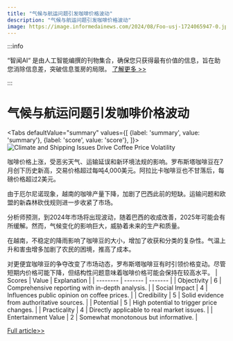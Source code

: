 ```yaml
---
title: "气候与航运问题引发咖啡价格波动"
description: "气候与航运问题引发咖啡价格波动"
image: https://image.informedainews.com/2024/08/Foo-usj-1724065947-0.jpg
---
```



:::info

“智闻AI“ 是由人工智能编撰的刊物集合，确保您只获得最有价值的信息，旨在助您消除信息差，突破信息茧房的局限。  [了解更多 >>](/)

:::

# 气候与航运问题引发咖啡价格波动


<Tabs
	defaultValue="summary"
	values={[
	{label: 'summary', value: 'summary'},
	{label: 'score', value: 'score'},
]}>
<TabItem value="summary">
<img
  src="https://image.informedainews.com/2024/08/Foo-usj-1724065947-0.jpg"
  alt="Climate and Shipping Issues Drive Coffee Price Volatility"
/>



咖啡价格上涨，受恶劣天气、运输延误和新环境法规的影响。罗布斯塔咖啡豆在7月创下历史新高，交易价格超过每吨4,000美元。阿拉比卡咖啡豆也不甘落后，每磅价格超过2美元。

由于厄尔尼诺现象，越南的咖啡产量下降，加剧了巴西此前的短缺。运输问题和欧盟的新森林砍伐规则进一步收紧了市场。

分析师预测，到2024年市场将出现波动，随着巴西的收成改善，2025年可能会有所缓解。然而，气候变化的影响巨大，威胁着未来的生产和质量。

在越南，不稳定的降雨影响了咖啡豆的大小，增加了收获和分类的复杂性。气温上升和害虫增多加剧了农民的困境，推高了成本。

对更便宜咖啡豆的争夺改变了市场动态，罗布斯塔咖啡豆有时引领价格变动。尽管短期内价格可能下降，但结构性问题意味着咖啡价格可能会保持在较高水平。
</TabItem>
<TabItem value="score">
	| Scores     | Value   | Explanation |
	| -------- | ------- | ------- |
	| Objectivity  | 6    | Comprehensive reporting with in-depth analysis.    |
	| Social Impact | 4     | Influences public opinion on coffee prices.    |
	| Credibility    | 5    | Solid evidence from authoritative sources.    |
	| Potential    | 5    | High potential to trigger price changes.    |
	| Practicality    | 4    | Directly applicable to real market issues.    |
	| Entertainment Value    | 2    | Somewhat monotonous but informative.    |
</TabItem>
</Tabs>

[Full article>>](https://asia.nikkei.com/Spotlight/Market-Spotlight/Coffee-prices-volatile-on-climate-shipping-crunch-forest-regulation)
